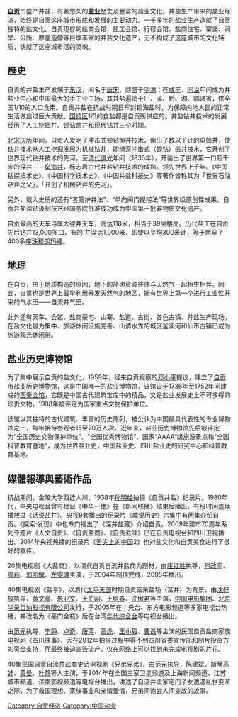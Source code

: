 {{Unreferenced|time=2021-05-18T02:57:46+00:00}}
{{中国非物质文化遗产
|名称 = 自贡井盐深钻汲制技艺
|序号 = 414
|编号项目 =Ⅷ—64
|分类 = 传统技艺
|申报地区或单位 = [[四川省|四川省]][[自贡市|自贡市]]、[[大英县|大英县]]
|登录时间 = 2006年
| 省区市1 = 四川
}}
'''[[自贡|自贡]]'''市盛产井盐，有著悠久的'''[[盐业|盐业]]'''歷史及豐富的盐业文化。井盐生产带来的盐业经济，始终是自贡这座城市形成和发展的主要动力。一千多年的盐业生产造就了自贡独特的盐文化。自贡现存的盐商会馆、盐工会馆、行帮会馆、盐商住宅、寨堡、祠堂、公所、摩崖造像等巨厚丰富的井盐文化遗产，无不构成了这座城市的文化特质，铸就了这座城市活的灵魂。

== 歷史 ==
自贡的井盐生产发端于[[东汉|东汉]]，闻名于[[唐|唐]][[宋|宋]]，鼎盛于[[明|明]][[清|清]]；在[[咸丰|咸丰]]、[[同治|同治]]年间成为井盐业中心和中国最大的手工业工场，其井盐遍销于川、滇、黔、湘、鄂诸省，供全国1/10的人口食用。自贡井盐在抗战时期日军封锁海盐时，为保障内地人民的正常生活做出过巨大贡献。[[国统区|国统区]]1/3的食盐都是自贡所供应的。井盐钻井技术的发展经历了人工挖掘井、顿钻凿井和现代钻井三个时期。

[[北宋|北宋]][[庆历|庆历]]年间，自贡人发明了冲击式顿钻凿井技术，凿出了数以千计的卓筒井，使钻井技术从人工挖掘发展为机械钻井，即绳索冲击式（顿钻）凿井技术，它开创了世界现代钻井技术的先河。至[[清代|清代]][[道光|道光]]年间（1835年），开凿出了世界第一口超千米的深井——[[燊海井|燊海井]]，标志着古代井盐钻井技术的成熟。领先世界上千年。《中国钻探技术史》、《中国科学技术史》、《中国井盐科技史》等著作皆称其为「世界石油钻井之父」，「开创了机械钻井的先河」。

另外，载入史册的还有“套管护井法”、“单向阀门提捞法”等世界级原创性成果。自贡井盐深钻汲制技艺经国务院批准成功成为中国第一批非物质文化遗产。

自贡最高的天车当属大德井天车，高达118米，相当于39层楼高。历代盐工在自贡先后钻井13,000多口，有的 井深达1,000米，即使以平均300米计，等于凿穿了400多座[[珠穆朗玛峰|珠穆朗玛峰]]。

== 地理 ==
在自贡，由于地质构造的原因，地下的盐卤资源往往与天然气一起相生相伴。因此，自贡也是世界上最早利用开发天然气的地区，拥有世界上第一个进行工业性开采的气水田——自流井气田。

此外还有天车、会馆、盐商豪宅、山寨、盐道、古街、各色古镇、井盐生产现场。在盐文化最为集中、旅游休闲设施完善、山清水秀的城区釜溪河和仙市古镇已成为旅游观光休闲带。

==盐业历史博物馆==
{{main|自贡市盐业历史博物馆}}
为了集中展示自贡的盐文化，1959年，经来自贡视察的[[邓小平|邓小平]]提议，建立了[[自贡市盐业历史博物馆|自贡市盐业历史博物馆]]，这是中国唯一的盐业博物馆，该馆设于1736年至1752年间建成的[[西秦会馆|西秦会馆]]，它既是中国古代建筑宝库中的精品，又是盐业发展史上不可多得的珍贵文物，1988年被评定为国家重点文物保护单位。

该馆以其独特的古代建筑、丰富的历史陈列，被公认为中国最具代表性的专业博物馆之一，每年接待参观者15至20万人次。近年来，盐业历史博物馆先后被评定为“全国历史文物保护单位”、“全国优秀博物馆”、国家“AAAA”级旅游景点和“全国科普教育基地”，成为世界盐业史，中国盐业史、四川盐业史的研究中心和科普教育基地。

== 媒體報導與藝術作品 ==
抗战期间，金陵大学西迁人川，1938年[[孙明经|孙明经]]拍摄《自贡井盐》纪录片。1980年代，中央电视台曾有栏目《中华一绝》在《新闻联播》结束后播出，有段时间连续播放过《话说盐井》。央视9套播出的纪录片《咸说历史》六集中有两集介绍自贡。《探索·发现》中也专门播出了《深井盐藏》介绍自贡。2009年建市70周年系列专题片《人文自贡》、《自贡盐商》、《自贡滋味》已在自贡电视台和四川卫视播出。2014年央视热播的纪录片《[[舌尖上的中国|舌尖上的中国]]2》也对盐文化和自贡美食进行了很好的宣传。

20集电视剧《大盐商》，以清代自贡自流井盐商为题材，由[[庄红胜|庄红胜]]执导，[[何政军|何政军]]、[[周莉|周莉]]、[[郭凯敏|郭凯敏]]、[[左雯璐|左雯璐]]主演，于2004年制作完成，2005年播出。

40集电视剧《盐亨》，以清代[[太平天国|太平天国]]时期自贡富荣盐场（富井）为背景，由[[沈好放|沈好放]]执导，[[黄文豪|黄文豪]]、[[朱亚文|朱亚文]]、[[王伯昭|王伯昭]]、[[王绘春|王绘春]]、[[沈傲君|沈傲君]]等主演，[[中国电影集团|中国电影集团]]、[[北京华录百纳影视有限公司|北京华录百纳影视有限公司]]发行，于2005年在中央台、东方电影频道等多家电视台热播，并改名为《豪门金枝》后在台湾[[年代综合台|年代综合台]]等电视台播出。

由[[范元|范元]]执导，[[宁静|宁静]]、[[卢奇|卢奇]]、[[唐萍|唐萍]]、[[高虎|高虎]]、[[王小毅|王小毅]]、[[曹磊|曹磊]]等主演的民国自贡盐商家族电视剧《四川往事》，因在2012年拍摄过程中得不到四川省委宣传部和制片投资方的资金支持，而最终被迫宣告流产，仅在网络上可以找到未完成电视剧的片花。

40集民国自贡自流井盐商史诗电视剧《兄弟兄弟》，由[[范元|范元]]执导，[[陈建斌|陈建斌]]、[[斯琴高娃|斯琴高娃]]、[[黄曼|黄曼]]、[[叶静|叶静]]等人主演，于2014年在全国三家卫星频道及上海新闻频道、江苏城市频道、济南影视频道等电视台播出，讲述了自流井孟家宅门子女遭遇乱世变革之际，为了救国理想、家族事业和亲情爱情，兄弟间饱尝人间变故的故事。

[[Category:自贡经济|Category:自贡经济]]
[[Category:中国盐业|Category:中国盐业]]